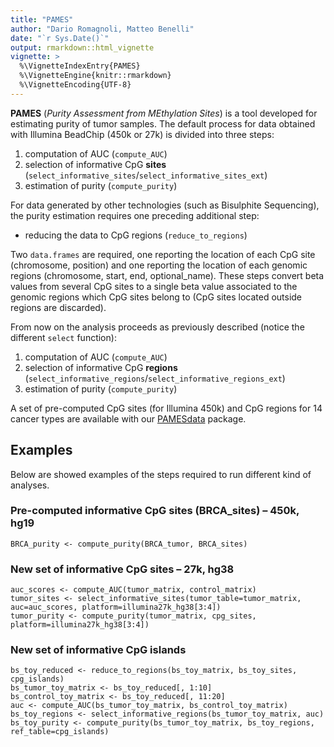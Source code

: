 ```yaml
---
title: "PAMES"
author: "Dario Romagnoli, Matteo Benelli"
date: "`r Sys.Date()`"
output: rmarkdown::html_vignette
vignette: >
  %\VignetteIndexEntry{PAMES}
  %\VignetteEngine{knitr::rmarkdown}
  %\VignetteEncoding{UTF-8}
---
```


**PAMES** (*Purity Assessment from MEthylation Sites*) is a tool developed
for estimating purity of tumor samples.
The default process for data obtained with Illumina BeadChip
(450k or 27k) is divided into three steps:

1. computation of AUC (`compute_AUC`)
2. selection of informative CpG __sites__ (`select_informative_sites`/`select_informative_sites_ext`)
3. estimation of purity (`compute_purity`)

For data generated by other technologies (such as Bisulphite Sequencing), the
purity estimation requires one preceding additional step:

- reducing the data to CpG regions (`reduce_to_regions`)

Two `data.frames` are required, one reporting the location of each CpG site
(chromosome, position)
and one reporting the location of each genomic regions (chromosome, start, end, optional_name).
These steps convert beta values from several CpG sites
to a single beta value associated to the genomic regions which CpG sites belong
to (CpG sites located outside regions are discarded).

From now on the analysis proceeds as previously described (notice the different `select` function):

1. computation of AUC (`compute_AUC`)
2. selection of informative CpG __regions__ (`select_informative_regions`/`select_informative_regions_ext`)
3. estimation of purity (`compute_purity`)

A set of pre-computed CpG sites (for Illumina 450k) and CpG regions for 14 cancer
types are available with our [PAMESdata](https://github.com/cgplab/PAMESdata) package.

## Examples

Below are showed examples of the steps required to run different kind of analyses.

### Pre-computed informative CpG sites (BRCA_sites) -- 450k, hg19

    BRCA_purity <- compute_purity(BRCA_tumor, BRCA_sites)

### New set of informative CpG sites -- 27k, hg38

    auc_scores <- compute_AUC(tumor_matrix, control_matrix)
    tumor_sites <- select_informative_sites(tumor_table=tumor_matrix, auc=auc_scores, platform=illumina27k_hg38[3:4])
    tumor_purity <- compute_purity(tumor_matrix, cpg_sites, platform=illumina27k_hg38[3:4])

### New set of informative CpG islands

    bs_toy_reduced <- reduce_to_regions(bs_toy_matrix, bs_toy_sites, cpg_islands)
    bs_tumor_toy_matrix <- bs_toy_reduced[, 1:10]
    bs_control_toy_matrix <- bs_toy_reduced[, 11:20]
    auc <- compute_AUC(bs_tumor_toy_matrix, bs_control_toy_matrix)
    bs_toy_regions <- select_informative_regions(bs_tumor_toy_matrix, auc)
    bs_toy_purity <- compute_purity(bs_tumor_toy_matrix, bs_toy_regions, ref_table=cpg_islands)
